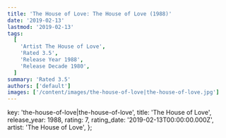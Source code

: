 ```yaml
---
title: 'The House of Love: The House of Love (1988)'
date: '2019-02-13'
lastmod: '2019-02-13'
tags:
  [
    'Artist The House of Love',
    'Rated 3.5',
    'Release Year 1988',
    'Release Decade 1980',
  ]
summary: 'Rated 3.5'
authors: ['default']
images: ['/content/images/the-house-of-love|the-house-of-love.jpg']
---
```


  key: 'the-house-of-love|the-house-of-love',
  title: 'The House of Love',
  release_year: 1988,
  rating: 7,
  rating_date: '2019-02-13T00:00:00.000Z',
  artist: 'The House of Love',
};

<MusicRating data={data} />
